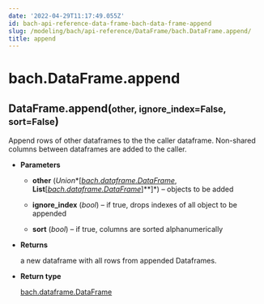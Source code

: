 ```yaml
---
date: '2022-04-29T11:17:49.055Z'
id: bach-api-reference-data-frame-bach-data-frame-append
slug: /modeling/bach/api-reference/DataFrame/bach.DataFrame.append/
title: append
---
```


# bach.DataFrame.append

<div class="method">
<h2 class="signature-class"><span class="additional-name">DataFrame.</span><span class="name">append(</span><small class="parameter-list"><span class="parameter" id="other">other</span>, <span class="parameter" id="ignore_index">ignore_index=False</span>, <span class="parameter" id="sort">sort=False</span></small>)</h2>


<div class="content">

Append rows of other dataframes to the the caller dataframe.
Non-shared columns between dataframes are added to the caller.


* **Parameters**

    
    * **other** (*Union**[*[*bach.dataframe.DataFrame*](/docs/modeling/bach/api-reference/DataFrame/bach.DataFrame/#bach.DataFrame)*, **List**[*[*bach.dataframe.DataFrame*](/docs/modeling/bach/api-reference/DataFrame/bach.DataFrame/#bach.DataFrame)*]**]*) – objects to be added


    * **ignore_index** (*bool*) – if true, drops indexes of all object to be appended


    * **sort** (*bool*) – if true, columns are sorted alphanumerically



* **Returns**

    a new dataframe with all rows from appended Dataframes.



* **Return type**

    [bach.dataframe.DataFrame](/docs/modeling/bach/api-reference/DataFrame/bach.DataFrame/#bach.DataFrame)



</div>

</div>
